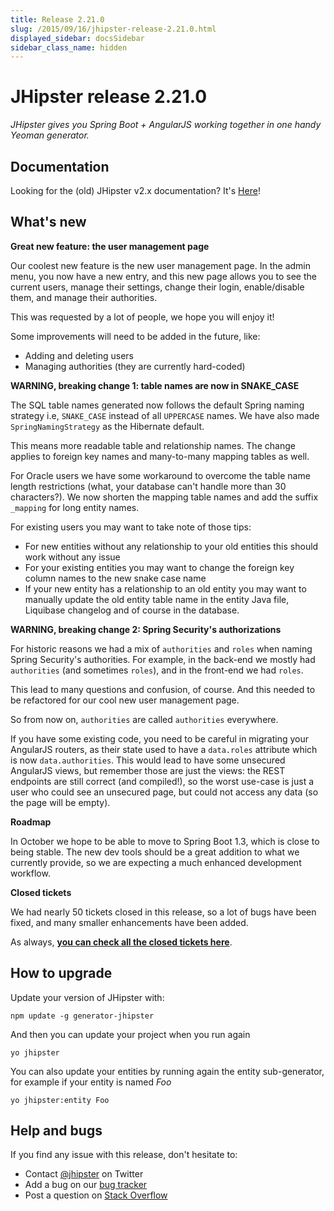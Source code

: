 ```yaml
---
title: Release 2.21.0
slug: /2015/09/16/jhipster-release-2.21.0.html
displayed_sidebar: docsSidebar
sidebar_class_name: hidden
---
```


JHipster release 2.21.0
==================

*JHipster gives you Spring Boot + AngularJS working together in one handy Yeoman generator.*

Documentation
----------

Looking for the (old) JHipster v2.x documentation? It's [Here](/documentation-archive/)!

What's new
----------

__Great new feature: the user management page__

Our coolest new feature is the new user management page. In the admin menu, you now have a new entry, and this new page allows you to see the current users, manage their settings, change their login, enable/disable them, and manage their authorities.

This was requested by a lot of people, we hope you will enjoy it!

Some improvements will need to be added in the future, like:

- Adding and deleting users
- Managing authorities (they are currently hard-coded)

__WARNING, breaking change 1: table names are now in SNAKE_CASE__

The SQL table names generated now follows the default Spring naming strategy i.e, `SNAKE_CASE` instead of all `UPPERCASE` names. We have also made `SpringNamingStrategy` as the Hibernate default.

This means more readable table and relationship names. The change applies to foreign key names and many-to-many mapping tables as well.

For Oracle users we have some workaround to overcome the table name length restrictions (what, your database can't handle more than 30 characters?). We now shorten the mapping table names and add the suffix `_mapping` for long entity names.

For existing users you may want to take note of those tips:

* For new entities without any relationship to your old entities this
should work without any issue
* For your existing entities you may want to change the foreign key column
names to the new snake case name
* If your new entity has a relationship to an old entity you may want to
manually update the old entity table name in the entity Java file,
Liquibase changelog and of course in the database.

__WARNING, breaking change 2: Spring Security's authorizations__

For historic reasons we had a mix of `authorities` and `roles` when naming Spring Security's authorities. For example, in the back-end we mostly had `authorities` (and sometimes `roles`), and in the front-end we had `roles`.

This lead to many questions and confusion, of course. And this needed to be refactored for our cool new user management page.

So from now on, `authorities` are called `authorities` everywhere.

If you have some existing code, you need to be careful in migrating your AngularJS routers, as their state used to have a `data.roles` attribute which is now `data.authorities`. This would lead to have some unsecured AngularJS views, but remember those are just the views: the REST endpoints are still correct (and compiled!), so the worst use-case is just a user who could see an unsecured page, but could not access any data (so the page will be empty).

__Roadmap__

In October we hope to be able to move to Spring Boot 1.3, which is close to being stable. The new dev tools should be a great addition to what we currently provide, so we are expecting a much enhanced development workflow.

__Closed tickets__

We had nearly 50 tickets closed in this release, so a lot of bugs have been fixed, and many smaller enhancements have been added.

As always, __[you can check all the closed tickets here](https://github.com/jhipster/generator-jhipster/issues?q=milestone%3A2.21.0+is%3Aclosed)__.

How to upgrade
------------

Update your version of JHipster with:

```
npm update -g generator-jhipster
```

And then you can update your project when you run again

```
yo jhipster
```

You can also update your entities by running again the entity sub-generator, for example if your entity is named _Foo_

```
yo jhipster:entity Foo
```

Help and bugs
--------------

If you find any issue with this release, don't hesitate to:

- Contact [@jhipster](https://twitter.com/jhipster) on Twitter
- Add a bug on our [bug tracker](https://github.com/jhipster/generator-jhipster/issues?state=open)
- Post a question on [Stack Overflow](http://stackoverflow.com/tags/jhipster/info)
